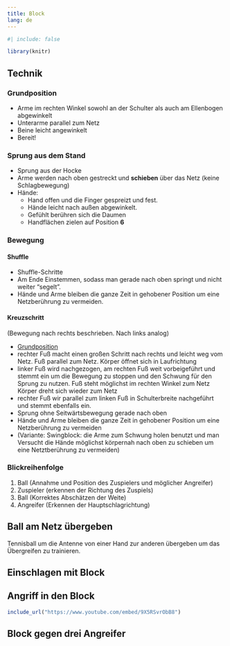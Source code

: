 ```yaml
---
title: Block
lang: de
---
```


```r
#| include: false

library(knitr)
```

## Technik

### Grundposition

* Arme im rechten Winkel sowohl an der Schulter als auch am Ellenbogen abgewinkelt
* Unterarme parallel zum Netz
* Beine leicht angewinkelt
* Bereit!

### Sprung aus dem Stand

* Sprung aus der Hocke
* Arme werden nach oben gestreckt und **schieben** über das Netz (keine Schlagbewegung) 
* Hände:
  * Hand offen und die Finger gespreizt und fest. 
  * Hände leicht nach außen abgewinkelt.
  * Gefühlt berühren sich die Daumen
  * Handflächen zielen auf Position **6**
  
### Bewegung

#### Shuffle

* Shuffle-Schritte
* Am Ende Einstemmen, sodass man gerade nach oben springt und nicht weiter "segelt".
* Hände und Arme bleiben die ganze Zeit in gehobener Position um eine Netzberührung zu vermeiden.

#### Kreuzschritt

(Bewegung nach rechts beschrieben. Nach links analog) 

* [Grundposition](#Grundposition)
* rechter Fuß macht einen großen Schritt nach rechts und leicht weg vom Netz. Fuß parallel zum Netz. Körper öffnet sich in Laufrichtung
* linker Fuß wird nachgezogen, am rechten Fuß weit vorbeigeführt und stemmt ein um die Bewegung zu stoppen und den Schwung für den Sprung zu nutzen. Fuß steht möglichst im rechten Winkel zum Netz Körper dreht sich wieder zum Netz
* rechter Fuß wir parallel zum linken Fuß in Schulterbreite nachgeführt und stemmt ebenfalls ein.
* Sprung ohne Seitwärtsbewegung gerade nach oben
* Hände und Arme bleiben die ganze Zeit in gehobener Position um eine Netzberührung zu vermeiden
* (Variante: Swingblock: die Arme zum Schwung holen benutzt und man Versucht die Hände möglichst körpernah nach oben zu schieben um eine Netztberührung zu vermeiden)

### Blickreihenfolge

1. Ball (Annahme und Position des Zuspielers und möglicher Angreifer)
2. Zuspieler (erkennen der Richtung des Zuspiels)
3. Ball (Korrektes Abschätzen der Weite)
4. Angreifer (Erkennen der Hauptschlagrichtung)

## Ball am Netz übergeben

Tennisball um die Antenne von einer Hand zur anderen übergeben um das Übergreifen zu trainieren. 

## Einschlagen mit Block

## Angriff in den Block

```r
include_url("https://www.youtube.com/embed/9X5RSvrObB8")
```

## Block gegen drei Angreifer

